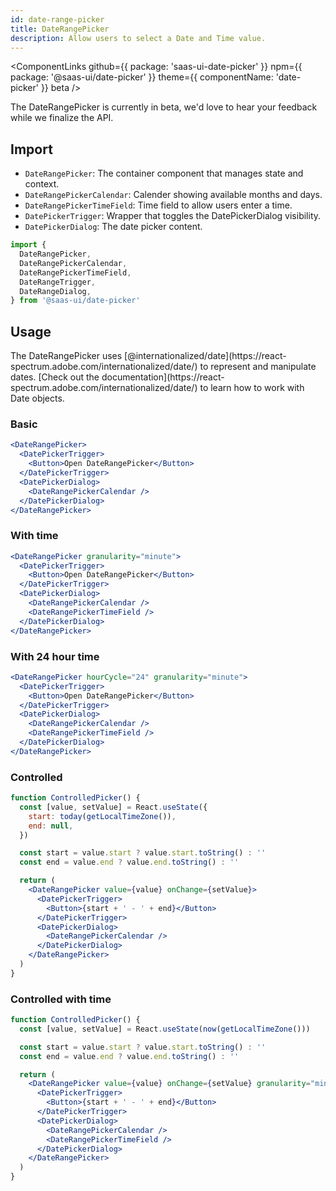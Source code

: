```yaml
---
id: date-range-picker
title: DateRangePicker
description: Allow users to select a Date and Time value.
---
```


<ComponentLinks
  github={{ package: 'saas-ui-date-picker' }}
  npm={{ package: '@saas-ui/date-picker' }}
  theme={{ componentName: 'date-picker' }}
  beta
/>

<Info>
  The DateRangePicker is currently in beta, we'd love to hear your feedback
  while we finalize the API.
</Info>

## Import

- `DateRangePicker`: The container component that manages state and context.
- `DateRangePickerCalendar`: Calender showing available months and days.
- `DateRangePickerTimeField`: Time field to allow users enter a time.
- `DatePickerTrigger`: Wrapper that toggles the DatePickerDialog visibility.
- `DatePickerDialog`: The date picker content.

```ts
import {
  DateRangePicker,
  DateRangePickerCalendar,
  DateRangePickerTimeField,
  DateRangeTrigger,
  DateRangeDialog,
} from '@saas-ui/date-picker'
```

## Usage

<Info>
  The DateRangePicker uses
  [@internationalized/date](https://react-spectrum.adobe.com/internationalized/date/)
  to represent and manipulate dates. [Check out the
  documentation](https://react-spectrum.adobe.com/internationalized/date/) to
  learn how to work with Date objects.
</Info>

### Basic

```jsx height=420px
<DateRangePicker>
  <DatePickerTrigger>
    <Button>Open DateRangePicker</Button>
  </DatePickerTrigger>
  <DatePickerDialog>
    <DateRangePickerCalendar />
  </DatePickerDialog>
</DateRangePicker>
```

### With time

```jsx height=420px
<DateRangePicker granularity="minute">
  <DatePickerTrigger>
    <Button>Open DateRangePicker</Button>
  </DatePickerTrigger>
  <DatePickerDialog>
    <DateRangePickerCalendar />
    <DateRangePickerTimeField />
  </DatePickerDialog>
</DateRangePicker>
```

### With 24 hour time

```jsx height=420px
<DateRangePicker hourCycle="24" granularity="minute">
  <DatePickerTrigger>
    <Button>Open DateRangePicker</Button>
  </DatePickerTrigger>
  <DatePickerDialog>
    <DateRangePickerCalendar />
    <DateRangePickerTimeField />
  </DatePickerDialog>
</DateRangePicker>
```

### Controlled

```jsx height=420px
function ControlledPicker() {
  const [value, setValue] = React.useState({
    start: today(getLocalTimeZone()),
    end: null,
  })

  const start = value.start ? value.start.toString() : ''
  const end = value.end ? value.end.toString() : ''

  return (
    <DateRangePicker value={value} onChange={setValue}>
      <DatePickerTrigger>
        <Button>{start + ' - ' + end}</Button>
      </DatePickerTrigger>
      <DatePickerDialog>
        <DateRangePickerCalendar />
      </DatePickerDialog>
    </DateRangePicker>
  )
}
```

### Controlled with time

```jsx height=420px
function ControlledPicker() {
  const [value, setValue] = React.useState(now(getLocalTimeZone()))

  const start = value.start ? value.start.toString() : ''
  const end = value.end ? value.end.toString() : ''

  return (
    <DateRangePicker value={value} onChange={setValue} granularity="minute">
      <DatePickerTrigger>
        <Button>{start + ' - ' + end}</Button>
      </DatePickerTrigger>
      <DatePickerDialog>
        <DateRangePickerCalendar />
        <DateRangePickerTimeField />
      </DatePickerDialog>
    </DateRangePicker>
  )
}
```
